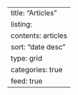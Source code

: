 ---
title: "Articles"
listing:
  contents: articles
  sort: "date desc"
  type: grid
  categories: true
  feed: true
---